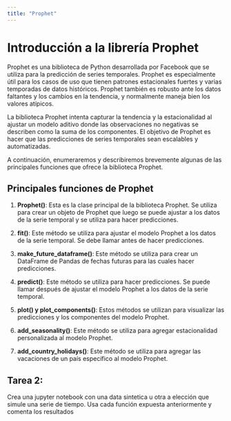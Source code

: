 ```yaml
---
title: "Prophet"
---
```


# Introducción a la librería Prophet

Prophet es una biblioteca de Python desarrollada por Facebook que se utiliza para la predicción de series temporales. Prophet es especialmente útil para los casos de uso que tienen patrones estacionales fuertes y varias temporadas de datos históricos. Prophet también es robusto ante los datos faltantes y los cambios en la tendencia, y normalmente maneja bien los valores atípicos.

La biblioteca Prophet intenta capturar la tendencia y la estacionalidad al ajustar un modelo aditivo donde las observaciones no negativas se describen como la suma de los componentes. El objetivo de Prophet es hacer que las predicciones de series temporales sean escalables y automatizadas.

A continuación, enumeraremos y describiremos brevemente algunas de las principales funciones que ofrece la biblioteca Prophet.

## Principales funciones de Prophet

1. **Prophet()**: Esta es la clase principal de la biblioteca Prophet. Se utiliza para crear un objeto de Prophet que luego se puede ajustar a los datos de la serie temporal y se utiliza para hacer predicciones.

2. **fit()**: Este método se utiliza para ajustar el modelo Prophet a los datos de la serie temporal. Se debe llamar antes de hacer predicciones.

3. **make_future_dataframe()**: Este método se utiliza para crear un DataFrame de Pandas de fechas futuras para las cuales hacer predicciones.

4. **predict()**: Este método se utiliza para hacer predicciones. Se puede llamar después de ajustar el modelo Prophet a los datos de la serie temporal.

5. **plot() y plot_components()**: Estos métodos se utilizan para visualizar las predicciones y los componentes del modelo Prophet.

6. **add_seasonality()**: Este método se utiliza para agregar estacionalidad personalizada al modelo Prophet.

7. **add_country_holidays()**: Este método se utiliza para agregar las vacaciones de un país específico al modelo Prophet.

## Tarea 2: 
Crea una jupyter notebook con una data sintetica u otra a elección que simule una serie de tiempo. Usa cada función expuesta anteriormente y comenta los resultados